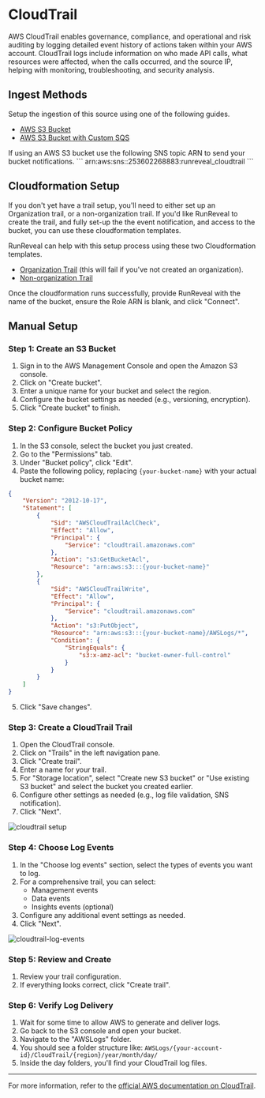 
# CloudTrail

 AWS CloudTrail enables governance, compliance, and operational and risk auditing by logging detailed event history of actions taken within your AWS account. 
 CloudTrail logs include information on who made API calls, 
 what resources were affected, when the calls occurred, and the source IP, helping with monitoring, troubleshooting, and security analysis.

## Ingest Methods

Setup the ingestion of this source using one of the following guides.

- [AWS S3 Bucket](/sources/object-storage/s3.mdx)
- [AWS S3 Bucket with Custom SQS](/sources/object-storage/external-s3.mdx)

<Callout type='info'>
If using an AWS S3 bucket use the following SNS topic ARN to send your bucket notifications.
```
arn:aws:sns:<REGION>:253602268883:runreveal_cloudtrail
```
</Callout>

## Cloudformation Setup
If you don't yet have a trail setup, you'll need to either set up an Organization trail, or a non-organization trail. If you'd like RunReveal to create the trail, and fully set-up the the event notification, and access to the bucket, you can use these cloudformation templates.

RunReveal can help with this setup process using these two Cloudformation templates.
- [Organization Trail](https://us-east-2.console.aws.amazon.com/cloudformation/home?region=us-east-2#/stacks/create?templateURL=https://runreveal-public-assets.s3.us-east-2.amazonaws.com/runreveal-cloudformation.yml&stackName=RunRevealSetup) (this will fail if you've not created an organization).
- [Non-organization Trail](https://us-east-2.console.aws.amazon.com/cloudformation/home?region=us-east-2#/stacks/create?templateURL=https://runreveal-public-assets.s3.us-east-2.amazonaws.com/runreveal-cloudformation-noorg.yml&stackName=RunRevealSetupNoOrgs)

Once the cloudformation runs successfully, provide RunReveal with the name of the bucket, ensure the Role ARN is blank, and click "Connect".


## Manual Setup
### Step 1: Create an S3 Bucket

1. Sign in to the AWS Management Console and open the Amazon S3 console.
2. Click on "Create bucket".
3. Enter a unique name for your bucket and select the region.
4. Configure the bucket settings as needed (e.g., versioning, encryption).
5. Click "Create bucket" to finish.

### Step 2: Configure Bucket Policy

1. In the S3 console, select the bucket you just created.
2. Go to the "Permissions" tab.
3. Under "Bucket policy", click "Edit".
4. Paste the following policy, replacing `{your-bucket-name}` with your actual bucket name:

```json
{
    "Version": "2012-10-17",
    "Statement": [
        {
            "Sid": "AWSCloudTrailAclCheck",
            "Effect": "Allow",
            "Principal": {
                "Service": "cloudtrail.amazonaws.com"
            },
            "Action": "s3:GetBucketAcl",
            "Resource": "arn:aws:s3:::{your-bucket-name}"
        },
        {
            "Sid": "AWSCloudTrailWrite",
            "Effect": "Allow",
            "Principal": {
                "Service": "cloudtrail.amazonaws.com"
            },
            "Action": "s3:PutObject",
            "Resource": "arn:aws:s3:::{your-bucket-name}/AWSLogs/*",
            "Condition": {
                "StringEquals": {
                    "s3:x-amz-acl": "bucket-owner-full-control"
                }
            }
        }
    ]
}
```

5. Click "Save changes".

### Step 3: Create a CloudTrail Trail

1. Open the CloudTrail console.
2. Click on "Trails" in the left navigation pane.
3. Click "Create trail".
4. Enter a name for your trail.
5. For "Storage location", select "Create new S3 bucket" or "Use existing S3 bucket" and select the bucket you created earlier.
6. Configure other settings as needed (e.g., log file validation, SNS notification).
7. Click "Next".

![cloudtrail setup](/cloudtrail-setup.png)

### Step 4: Choose Log Events

1. In the "Choose log events" section, select the types of events you want to log.
2. For a comprehensive trail, you can select:
   - Management events
   - Data events
   - Insights events (optional)
3. Configure any additional event settings as needed.
4. Click "Next".

![cloudtrail-log-events](/cloudtrail-log-events.png)

### Step 5: Review and Create

1. Review your trail configuration.
2. If everything looks correct, click "Create trail".

### Step 6: Verify Log Delivery

1. Wait for some time to allow AWS to generate and deliver logs.
2. Go back to the S3 console and open your bucket.
3. Navigate to the "AWSLogs" folder.
4. You should see a folder structure like: `AWSLogs/{your-account-id}/CloudTrail/{region}/year/month/day/`
5. Inside the day folders, you'll find your CloudTrail log files.

---

For more information, refer to the [official AWS documentation on CloudTrail](https://docs.aws.amazon.com/awscloudtrail/latest/userguide/cloudtrail-user-guide.html).